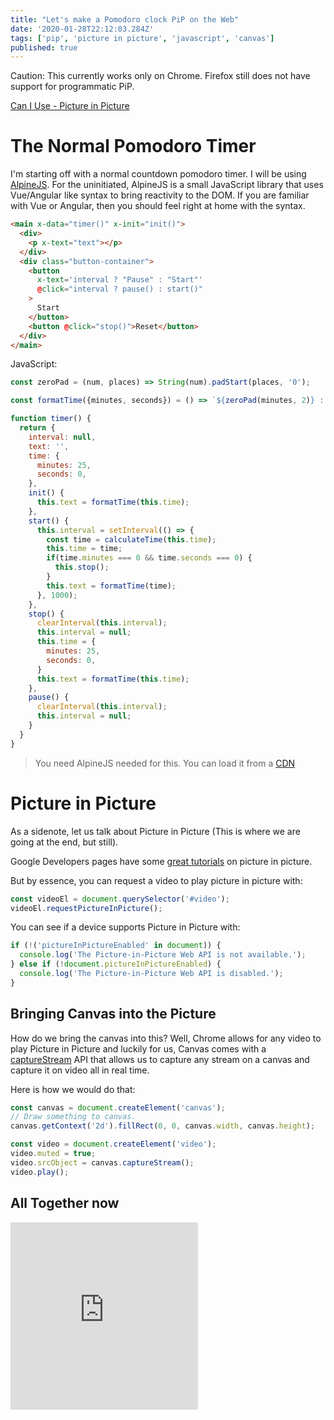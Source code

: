 ```yaml
---
title: "Let's make a Pomodoro clock PiP on the Web"
date: '2020-01-28T22:12:03.284Z'
tags: ['pip', 'picture in picture', 'javascript', 'canvas']
published: true
---
```


Caution: This currently works only on Chrome. Firefox still does not have support for programmatic PiP.

[Can I Use - Picture in Picture](https://caniuse.com/#feat=picture-in-picture)

# The Normal Pomodoro Timer

I'm starting off with a normal countdown pomodoro timer. I will be using [AlpineJS](https://github.com/alpinejs/alpine). For the uninitiated, AlpineJS is a small JavaScript library that uses Vue/Angular like syntax to bring reactivity to the DOM. If you are familiar with Vue or Angular, then you should feel right at home with the syntax.

```html
<main x-data="timer()" x-init="init()">
  <div>
    <p x-text="text"></p>
  </div>
  <div class="button-container">
    <button
      x-text='interval ? "Pause" : "Start"'
      @click="interval ? pause() : start()"
    >
      Start
    </button>
    <button @click="stop()">Reset</button>
  </div>
</main>
```

JavaScript:

```javascript
const zeroPad = (num, places) => String(num).padStart(places, '0');

const formatTime({minutes, seconds}) = () => `${zeroPad(minutes, 2)} : ${zeroPad(seconds, 2)}`;

function timer() {
  return {
    interval: null,
    text: '',
    time: {
      minutes: 25,
      seconds: 0,
    },
    init() {
      this.text = formatTime(this.time);
    },
    start() {
      this.interval = setInterval(() => {
        const time = calculateTime(this.time);
        this.time = time;
        if(time.minutes === 0 && time.seconds === 0) {
          this.stop();
        }
        this.text = formatTime(time);
      }, 1000);
    },
    stop() {
      clearInterval(this.interval);
      this.interval = null;
      this.time = {
        minutes: 25,
        seconds: 0,
      }
      this.text = formatTime(this.time);
    },
    pause() {
      clearInterval(this.interval);
      this.interval = null;
    }
  }
}
```

> You need AlpineJS needed for this. You can load it from a [CDN](https://cdn.jsdelivr.net/gh/alpinejs/alpine@v1.9.5/dist/alpine.js)

# Picture in Picture

As a sidenote, let us talk about Picture in Picture (This is where we are going at the end, but still).

Google Developers pages have some [great tutorials](https://developers.google.com/web/updates/2018/10/watch-video-using-picture-in-picture) on picture in picture.

But by essence, you can request a video to play picture in picture with:

```javascript
const videoEl = document.querySelector('#video');
videoEl.requestPictureInPicture();
```

You can see if a device supports Picture in Picture with:

```javascript
if (!('pictureInPictureEnabled' in document)) {
  console.log('The Picture-in-Picture Web API is not available.');
} else if (!document.pictureInPictureEnabled) {
  console.log('The Picture-in-Picture Web API is disabled.');
}
```

## Bringing Canvas into the Picture

How do we bring the canvas into this? Well, Chrome allows for any video to play Picture in Picture and luckily for us, Canvas comes with a [captureStream](https://developer.mozilla.org/en-US/docs/Web/API/HTMLCanvasElement/captureStream) API that allows us to capture any stream on a canvas and capture it on video all in real time.

Here is how we would do that:

```javascript
const canvas = document.createElement('canvas');
// Draw something to canvas.
canvas.getContext('2d').fillRect(0, 0, canvas.width, canvas.height);

const video = document.createElement('video');
video.muted = true;
video.srcObject = canvas.captureStream();
video.play();
```

## All Together now

<iframe
  height="300"
  style={{ marginTop: '2rem', width: '100%' }}
  scrolling="no"
  title="Pomodoro Clock in PiP"
  src="https://codepen.io/BoyWithSilverWings/embed/preview/qBEwrbJ?height=300&theme-id=32843&default-tab=result"
  frameborder="no"
  allowtransparency="true"
  allowFullScreen={true}
>
  See the Pen{' '}
  <a href="https://codepen.io/BoyWithSilverWings/pen/qBEwrbJ">
    Pomodoro Clock in PiP
  </a>{' '}
  by Boy with Silver Wings (
  <a href="https://codepen.io/BoyWithSilverWings">@BoyWithSilverWings</a>) on{' '}
  <a href="https://codepen.io">CodePen</a>.
</iframe>
